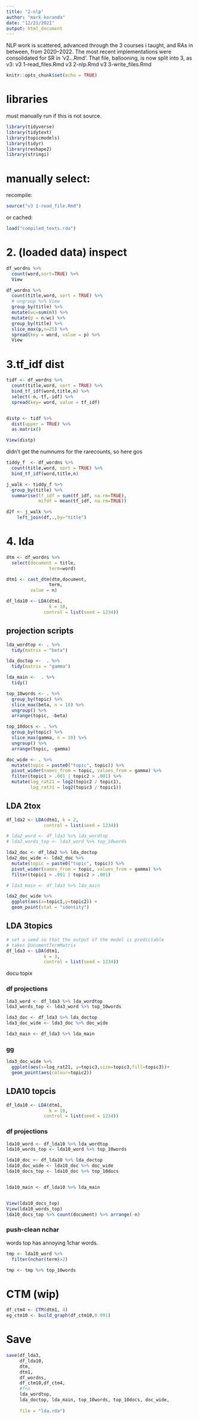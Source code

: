 ```yaml
---
title: "2-nlp"
author: "mark koranda"
date: "12/21/2021"
output: html_document
---
```


NLP work is scattered, advanced through the 3 courses i taught, and RAs in between, from 2020--2022. The most recent implementations were consolidated for SR in 'v2...Rmd'.
That file, ballooning, is now split into 3, as v3:
v3 1-read_files.Rmd
v3 2-nlp.Rmd
v3 3-write_files.Rmd

```r
knitr::opts_chunk$set(echo = TRUE)
```

# libraries

must manually run if this is not source.
```r
library(tidyverse)
library(tidytext)
library(topicmodels)
library(tidyr)
library(reshape2)
library(stringi)

```

# manually select: 
recompile:
```r
source("v3 1-read_file.Rmd")
```

or cached:
```r
load("compiled_texts.rda")

```


# 2. (loaded data) inspect 

```r
df_wordns %>% 
  count(word,sort=TRUE) %>% 
  View
```


```r

df_wordns %>% 
  count(title,word, sort = TRUE) %>% 
  # ungroup %>% View
  group_by(title) %>% 
  mutate(wc=sum(n)) %>% 
  mutate(p = n/wc) %>%  
  group_by(title) %>% 
  slice_max(p,n=25) %>% 
  spread(key = word, value = p) %>% 
  View
```

# 3.tf_idf dist

```r
tidf <- df_wordns %>% 
  count(title,word, sort = TRUE) %>% 
  bind_tf_idf(word,title,n) %>%
  select(-n,-tf,-idf) %>% 
  spread(key= word, value = tf_idf)


distp <- tidf %>% 
  dist(upper = TRUE) %>% 
  as.matrix()

View(distp)

```

didn't get the numnums for the rarecounts, so here gos
```r
tiddy_f  <- df_wordns %>% 
  count(title,word, sort = TRUE) %>% 
  bind_tf_idf(word,title,n) 
```

```r

j_walk <- tiddy_f %>% 
  group_by(title) %>% 
  summarise(tf_idf = sum(tf_idf, na.rm=TRUE),
            mifdf = mean(tf_idf, na.rm=TRUE))

d2f <- j_walk %>% 
    left_join(df,.,by="title")
```

# 4. lda

```r

dtm <- df_wordns %>% 
  select(document = title,
                term=word) 

dtm1 <- cast_dtm(dtm,document,
                term,
         value = n)
```

```r
df_lda10 <- LDA(dtm1,
                k = 10,
              control = list(seed = 1234))
```

## projection scripts

```r

lda_wordtop <- . %>% 
  tidy(matrix = "beta")

lda_doctop <-  . %>% 
  tidy(matrix = "gamma")

lda_main <-  . %>% 
  tidy()

top_10words <- . %>%
  group_by(topic) %>%
  slice_max(beta, n = 10) %>% 
  ungroup() %>%
  arrange(topic, -beta)

top_10docs <- . %>%
  group_by(topic) %>%
  slice_max(gamma, n = 10) %>% 
  ungroup() %>%
  arrange(topic, -gamma)

doc_wide <- . %>%
  mutate(topic = paste0("topic", topic)) %>%
  pivot_wider(names_from = topic, values_from = gamma) %>% 
  filter(topic1 > .001 | topic2 > .001) %>%
  mutate(log_rat21 = log2(topic2 / topic1),
         log_rat31 = log2(topic3 / topic1))


```

## LDA 2tox

```r
df_lda2 <- LDA(dtm1, k = 2,
              control = list(seed = 1234))

```

```r

# lda2_word <- df_lda3 %>% lda_wordtop
# lda2_words_top <- lda3_word %>% top_10words

lda2_doc <- df_lda2 %>% lda_doctop
lda2_doc_wide <- lda2_doc %>% 
  mutate(topic = paste0("topic", topic)) %>%
  pivot_wider(names_from = topic, values_from = gamma) %>% 
  filter(topic1 > .001 | topic2 > .001)

# lda3_main <- df_lda3 %>% lda_main
```

```r
lda2_doc_wide %>% 
  ggplot(aes(x=topic1,y=topic2)) +
  geom_point(stat = "identity")
```

## LDA 3topics

```r
# set a seed so that the output of the model is predictable
# takes DocumentTermMatrix
df_lda3 <- LDA(dtm1, 
              k = 3, 
              control = list(seed = 1234))

```

docu topix


### df projections

```r

lda3_word <- df_lda3 %>% lda_wordtop
lda3_words_top <- lda3_word %>% top_10words

lda3_doc <- df_lda3 %>% lda_doctop
lda3_doc_wide <- lda3_doc %>% doc_wide

lda3_main <- df_lda3 %>% lda_main
```


### gg
```r
lda3_doc_wide %>% 
  ggplot(aes(x=log_rat21, y=topic3,size=topic3,fill=topic3))+
  geom_point(aes(colour=topic2))
```


## LDA10 topcis
```r
df_lda10 <- LDA(dtm1,
                k = 10,
              control = list(seed = 1234))
```

### df projections

```r

lda10_word <- df_lda10 %>% lda_wordtop
lda10_words_top <- lda10_word %>% top_10words

lda10_doc <- df_lda10 %>% lda_doctop
lda10_doc_wide <- lda10_doc %>% doc_wide
lda10_docs_top <- lda10_doc %>% top_10docs


lda10_main <- df_lda10 %>% lda_main


View(lda10_docs_top)
View(lda10_words_top)
lda10_docs_top %>% count(document) %>% arrange(-n)
```


### push-clean nchar
words top has annoying 1char words.
```r
tmp <- lda10_word %>% 
  filter(nchar(term)>2)

tmp <- tmp %>% top_10words
```


# CTM (wip)

```r
df_ctm4 <- CTM(dtm1, 4)
eg_ctm10 <- build_graph(df_ctm10,0.991)
```



# Save


```r
save(df_lda3,
     df_lda10,
     dtm,
     dtm1,
     df_wordns,
     df_ctm10,df_ctm4,
     #fns
     lda_wordtop,
     lda_doctop, lda_main, top_10words, top_10docs, doc_wide,
     
     file = "lda.rda")


```

